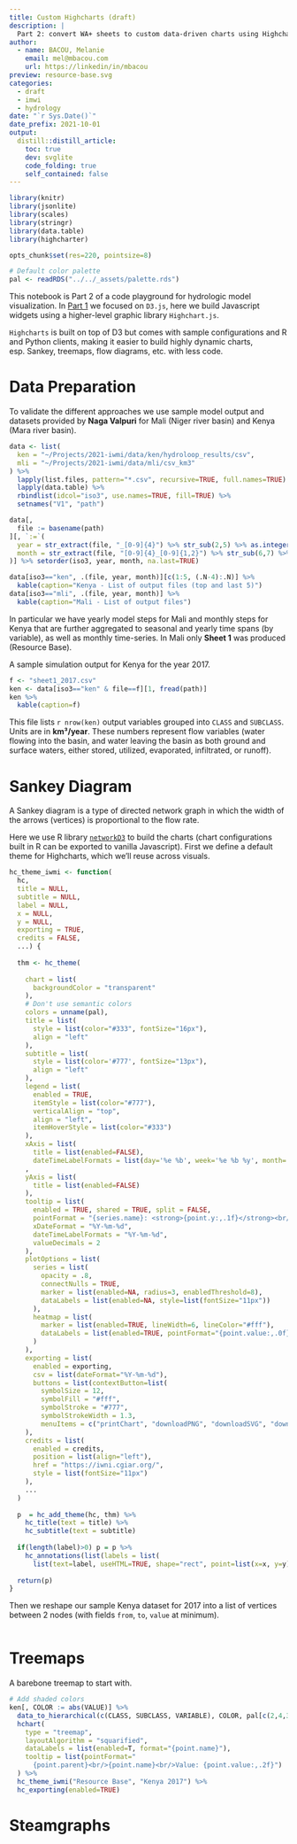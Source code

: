 ```yaml
---
title: Custom Highcharts (draft)
description: |
  Part 2: convert WA+ sheets to custom data-driven charts using Highcharts.js (IWMI).
author:
  - name: BACOU, Melanie
    email: mel@mbacou.com
    url: https://linkedin/in/mbacou
preview: resource-base.svg
categories:
  - draft
  - imwi
  - hydrology
date: "`r Sys.Date()`"
date_prefix: 2021-10-01
output:
  distill::distill_article:
    toc: true
    dev: svglite
    code_folding: true
    self_contained: false
---
```


```r

library(knitr)
library(jsonlite)
library(scales)
library(stringr)
library(data.table)
library(highcharter)

opts_chunk$set(res=220, pointsize=8)

# Default color palette
pal <- readRDS("../../_assets/palette.rds")

```


This notebook is Part 2 of a code playground for hydrologic model visualization. In [Part 1](../2021-10-16-svg/) we focused on `D3.js`, here we build Javascript widgets using a higher-level graphic library `Highchart.js`.

`Highcharts` is built on top of D3 but comes with sample configurations and R and Python clients, making it easier to build highly dynamic charts, esp. Sankey, treemaps, flow diagrams, etc. with less code.

# Data Preparation

To validate the different approaches we use sample model output and datasets provided by **Naga Valpuri** for Mali (Niger river basin) and Kenya (Mara river  basin). 

```r

data <- list(
  ken = "~/Projects/2021-iwmi/data/ken/hydroloop_results/csv",
  mli = "~/Projects/2021-iwmi/data/mli/csv_km3"
) %>%
  lapply(list.files, pattern="*.csv", recursive=TRUE, full.names=TRUE) %>%
  lapply(data.table) %>%
  rbindlist(idcol="iso3", use.names=TRUE, fill=TRUE) %>%
  setnames("V1", "path")

data[, 
  file := basename(path)
][, `:=`(
  year = str_extract(file, "_[0-9]{4}") %>% str_sub(2,5) %>% as.integer(),
  month = str_extract(file, "[0-9]{4}_[0-9]{1,2}") %>% str_sub(6,7) %>% as.integer()
)] %>% setorder(iso3, year, month, na.last=TRUE)

data[iso3=="ken", .(file, year, month)][c(1:5, (.N-4):.N)] %>% 
  kable(caption="Kenya - List of output files (top and last 5)")
data[iso3=="mli", .(file, year, month)] %>% 
  kable(caption="Mali - List of output files")

```

In particular we have yearly model steps for Mali and monthly steps for Kenya that are further aggregated to seasonal and yearly time spans (by variable), as well as monthly time-series. In Mali only **Sheet 1** was produced (Resource Base).

A sample simulation output for Kenya for the year 2017.

```r

f <- "sheet1_2017.csv"
ken <- data[iso3=="ken" & file==f][1, fread(path)]
ken %>% 
  kable(caption=f)

```

This file lists `r nrow(ken)` output variables grouped into `CLASS` and `SUBCLASS`. Units are in **km³/year**. These numbers represent flow variables (water flowing into the basin, and water leaving the basin as both ground and surface waters, either stored, utilized, evaporated, infiltrated, or runoff).


# Sankey Diagram {#sankey}

A Sankey diagram is a type of directed network graph in which the width of the arrows (vertices) is proportional to the flow rate.

Here we use R library [`networkD3`](http://christophergandrud.github.io/networkD3/) to build the charts (chart configurations built in R can be exported to vanilla Javascript). First we define a default theme for Highcharts, which we'll reuse across visuals.

```r

hc_theme_iwmi <- function(
  hc,
  title = NULL,
  subtitle = NULL,
  label = NULL,
  x = NULL,
  y = NULL,
  exporting = TRUE,
  credits = FALSE,
  ...) {
  
  thm <- hc_theme(
    
    chart = list(
      backgroundColor = "transparent"
    ),
    # Don't use semantic colors
    colors = unname(pal),
    title = list(
      style = list(color="#333", fontSize="16px"),
      align = "left"
    ),
    subtitle = list(
      style = list(color='#777', fontSize="13px"),
      align = "left"
    ),
    legend = list(
      enabled = TRUE,
      itemStyle = list(color="#777"),
      verticalAlign = "top",
      align = "left",
      itemHoverStyle = list(color="#333")
    ),
    xAxis = list(
      title = list(enabled=FALSE),
      dateTimeLabelFormats = list(day='%e %b', week='%e %b %y', month='%b-%y', year='%Y'))
    ,
    yAxis = list(
      title = list(enabled=FALSE)
    ),
    tooltip = list(
      enabled = TRUE, shared = TRUE, split = FALSE,
      pointFormat = "{series.name}: <strong>{point.y:,.1f}</strong><br/>",
      xDateFormat = "%Y-%m-%d",
      dateTimeLabelFormats = "%Y-%m-%d",
      valueDecimals = 2
    ),
    plotOptions = list(
      series = list(
        opacity = .8,
        connectNulls = TRUE,
        marker = list(enabled=NA, radius=3, enabledThreshold=8),
        dataLabels = list(enabled=NA, style=list(fontSize="11px"))
      ),
      heatmap = list(
        marker = list(enabled=TRUE, lineWidth=6, lineColor="#fff"),
        dataLabels = list(enabled=TRUE, pointFormat="{point.value:,.0f}")
      )
    ),
    exporting = list(
      enabled = exporting,
      csv = list(dateFormat="%Y-%m-%d"),
      buttons = list(contextButton=list(
        symbolSize = 12,
        symbolFill = "#fff",
        symbolStroke = "#777",
        symbolStrokeWidth = 1.3,
        menuItems = c("printChart", "downloadPNG", "downloadSVG", "downloadCSV")))
    ),
    credits = list(
      enabled = credits,
      position = list(align="left"),
      href = "https://iwni.cgiar.org/",
      style = list(fontSize="11px")
    ),
    ...
  )
  
  p  = hc_add_theme(hc, thm) %>%
    hc_title(text = title) %>%
    hc_subtitle(text = subtitle)
  
  if(length(label)>0) p = p %>%
    hc_annotations(list(labels = list(
      list(text=label, useHTML=TRUE, shape="rect", point=list(x=x, y=y)))))
  
  return(p)
}

```

Then we reshape our sample Kenya dataset for 2017 into a list of vertices between 2 nodes (with fields `from`, `to`, `value` at minimum).

```r



```



# Treemaps {#treemap}

A barebone treemap to start with.


```r

# Add shaded colors
ken[, COLOR := abs(VALUE)] %>%
  data_to_hierarchical(c(CLASS, SUBCLASS, VARIABLE), COLOR, pal[c(2,4,3)]) %>%
  hchart(
    type = "treemap",
    layoutAlgorithm = "squarified",
    dataLabels = list(enabled=T, format="{point.name}"),
    tooltip = list(pointFormat="
      {point.parent}<br/>{point.name}<br/>Value: {point.value:,.2f}")
  ) %>%
  hc_theme_iwmi("Resource Base", "Kenya 2017") %>%
  hc_exporting(enabled=TRUE)

```


# Steamgraphs


